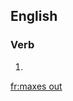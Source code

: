 ==English==

===Verb===
{{head|en|verb form}}

# {{en-third-person singular of|max out}}

[[fr:maxes out]]